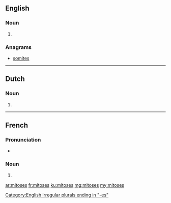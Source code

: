 ==English==

===Noun===
{{head|en|noun plural form}}

# {{plural of|mitosis|lang=en}}

===Anagrams===
* [[somites#English|somites]]

----

==Dutch==

===Noun===
{{head|nl|noun plural form}}

# {{nl-noun form of|pl|mitose}}

----

==French==

===Pronunciation===
* {{IPA|/mi.tɔz/|lang=fr}}

===Noun===
{{head|fr|noun plural form|g=f}}

# {{plural of|mitose|lang=fr}}

[[Category:English irregular plurals ending in "-es"]]

[[ar:mitoses]]
[[fr:mitoses]]
[[ku:mitoses]]
[[mg:mitoses]]
[[my:mitoses]]